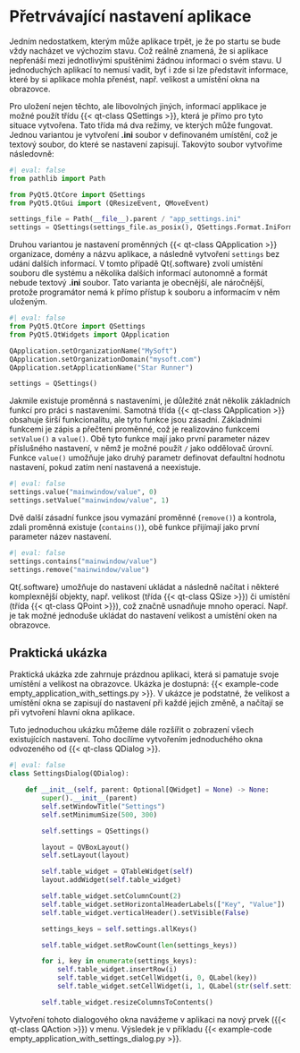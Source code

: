 # Přetrvávající nastavení aplikace

Jedním nedostatkem, kterým může aplikace trpět, je že po startu se bude vždy nacházet ve výchozím stavu. Což reálně znamená, že si aplikace nepřenáší mezi jednotlivými spuštěními žádnou informaci o svém stavu. U jednoduchých aplikací to nemusí vadit, byť i zde si lze představit informace, které by si aplikace mohla přenést, např. velikost a umístění okna na obrazovce. 

Pro uložení nejen těchto, ale libovolných jiných, informací applikace je možné použít třídu {{< qt-class QSettings >}}, která je přímo pro tyto situace vytvořena. Tato třída má dva režimy, ve kterých může fungovat. Jednou variantou je vytvoření **.ini** soubor v definovaném umístění, což je textový soubor, do které se nastavení zapisují. Takovýto soubor vytvoříme následovně:

```python
#| eval: false
from pathlib import Path

from PyQt5.QtCore import QSettings
from PyQt5.QtGui import (QResizeEvent, QMoveEvent)

settings_file = Path(__file__).parent / "app_settings.ini"
settings = QSettings(settings_file.as_posix(), QSettings.Format.IniFormat)
```

Druhou variantou je nastavení proměnných {{< qt-class QApplication >}} organizace, domény a názvu aplikace, a následně vytvoření `settings` bez udání dalších informací. V tomto případě Qt{.software} zvolí umístění souboru dle systému a několika dalších informací autonomně a formát nebude textový **.ini** soubor. Tato varianta je obecnější, ale náročnější, protože programátor nemá k přímo přístup k souboru a informacím v něm uloženým. 

```python
#| eval: false
from PyQt5.QtCore import QSettings
from PyQt5.QtWidgets import QApplication

QApplication.setOrganizationName("MySoft")
QApplication.setOrganizationDomain("mysoft.com")
QApplication.setApplicationName("Star Runner")

settings = QSettings()
```

Jakmile existuje proměnná s nastaveními, je důležité znát několik základních funkcí pro práci s nastaveními. Samotná třída {{< qt-class QApplication >}} obsahuje širší funkcionalitu, ale tyto funkce jsou zásadní. Základními funkcemi je zápis a přečtení proměnné, což je realizováno funkcemi `setValue()` a `value()`. Obě tyto funkce mají jako první parameter název příslušného nastavení, v němž je možné použít `/` jako oddělovač úrovní. Funkce `value()` umožňuje jako druhý parametr definovat defaultní hodnotu nastavení, pokud zatím není nastavená a neexistuje. 

```python
#| eval: false
settings.value("mainwindow/value", 0)
settings.setValue("mainwindow/value", 1)
```

Dvě další zásadní funkce jsou vymazání proměnné (`remove()`) a kontrola, zdali proměnná existuje (`contains()`), obě funkce přijímají jako první parameter název nastavení.

```python
#| eval: false
settings.contains("mainwindow/value")
settings.remove("mainwindow/value")
```

Qt{.software} umožňuje do nastavení ukládat a následně načítat i některé komplexnější objekty, např. velikost (třída {{< qt-class QSize >}}) či umístění (třída {{< qt-class QPoint >}}), což značně usnadňuje mnoho operací. Např. je tak možné jednoduše ukládat do nastavení velikost a umístění oken na obrazovce.

## Praktická ukázka

Praktická ukázka zde zahrnuje prázdnou aplikaci, která si pamatuje svoje umístění a velikost na obrazovce. Ukázka je dostupná: {{< example-code empty_application_with_settings.py >}}. V ukázce je podstatné, že velikost a umístění okna se zapisují do nastavení při každé jejich změně, a načítají se při vytvoření hlavní okna aplikace.

Tuto jednoduchou ukázku můžeme dále rozšířit o zobrazení všech existujících nastavení. Toho docílíme vytvořením jednoduchého okna odvozeného od {{< qt-class QDialog >}}. 

```python
#| eval: false
class SettingsDialog(QDialog):

    def __init__(self, parent: Optional[QWidget] = None) -> None:
        super().__init__(parent)
        self.setWindowTitle("Settings")
        self.setMinimumSize(500, 300)

        self.settings = QSettings()

        layout = QVBoxLayout()
        self.setLayout(layout)

        self.table_widget = QTableWidget(self)
        layout.addWidget(self.table_widget)

        self.table_widget.setColumnCount(2)
        self.table_widget.setHorizontalHeaderLabels(["Key", "Value"])
        self.table_widget.verticalHeader().setVisible(False)

        settings_keys = self.settings.allKeys()

        self.table_widget.setRowCount(len(settings_keys))

        for i, key in enumerate(settings_keys):
            self.table_widget.insertRow(i)
            self.table_widget.setCellWidget(i, 0, QLabel(key))
            self.table_widget.setCellWidget(i, 1, QLabel(str(self.settings.value(key, ""))))

        self.table_widget.resizeColumnsToContents()
```

Vytvoření tohoto dialogového okna navážeme v aplikaci na nový prvek ({{< qt-class QAction >}}) v menu. Výsledek je v příkladu {{< example-code empty_application_with_settings_dialog.py >}}.